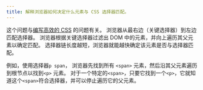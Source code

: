 ```yaml
---
title: 解释浏览器如何决定什么元素与 CSS 选择器匹配。
---
```


这个问题与[编写高效的 CSS](/questions/quiz/what-are-some-of-the-gotchas-for-writing-efficient-css) 的问题有关。 浏览器从最右边（关键选择器）到左边匹配选择器。 浏览器根据关键选择器过滤出 DOM 中的元素，并向上遍历其父元素以确定匹配。 选择器链长度越短，浏览器就能越快确定该元素是否与选择器匹配。

例如，使用选择器`p span`， 浏览器先找到所有 `<span>` 元素，然后沿其父元素遍历到根节点以找到`<p>` 元素。 对于一个特定的`<span>`，只要它找到一个`<p>`，它就知道这个`<span>`符合选择器，并可以停止遍历它的父元素。
